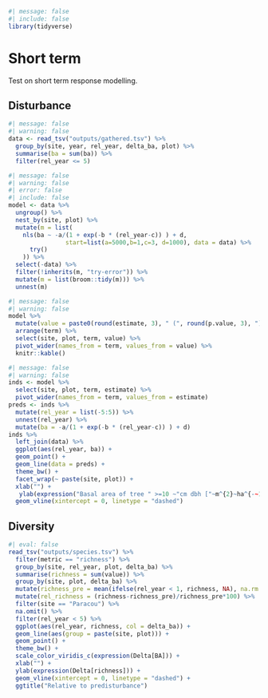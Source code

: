 ```r
#| message: false
#| include: false
library(tidyverse)
```

# Short term {.unnumbered}

Test on short term response modelling.

## Disturbance

```r
#| message: false
#| warning: false
data <- read_tsv("outputs/gathered.tsv") %>% 
  group_by(site, year, rel_year, delta_ba, plot) %>% 
  summarise(ba = sum(ba)) %>% 
  filter(rel_year <= 5)
```

```r
#| message: false
#| warning: false
#| error: false
#| include: false
model <- data %>% 
  ungroup() %>% 
  nest_by(site, plot) %>% 
  mutate(m = list(
    nls(ba ~ -a/(1 + exp(-b * (rel_year-c)) ) + d, 
                start=list(a=5000,b=1,c=3, d=1000), data = data) %>% 
      try()
    )) %>% 
  select(-data) %>% 
  filter(!inherits(m, "try-error")) %>% 
  mutate(m = list(broom::tidy(m))) %>% 
  unnest(m) 
```

```r
#| message: false
#| warning: false
model %>% 
  mutate(value = paste0(round(estimate, 3), " (", round(p.value, 3), ")")) %>% 
  arrange(term) %>% 
  select(site, plot, term, value) %>% 
  pivot_wider(names_from = term, values_from = value) %>% 
  knitr::kable()
```

```r
#| message: false
#| warning: false
inds <- model %>% 
  select(site, plot, term, estimate) %>% 
  pivot_wider(names_from = term, values_from = estimate)
preds <- inds %>% 
  mutate(rel_year = list(-5:5)) %>% 
  unnest(rel_year) %>% 
  mutate(ba = -a/(1 + exp(-b * (rel_year-c)) ) + d)
inds %>% 
  left_join(data) %>% 
  ggplot(aes(rel_year, ba)) +
  geom_point() +
  geom_line(data = preds) +
  theme_bw() +
  facet_wrap(~ paste(site, plot)) +
  xlab("") + 
   ylab(expression("Basal area of tree " >=10 ~"cm dbh ["~m^{2}~ha^{-~1}~"]")) +
  geom_vline(xintercept = 0, linetype = "dashed")
```

## Diversity

```r
#| eval: false
read_tsv("outputs/species.tsv") %>% 
  filter(metric == "richness") %>% 
  group_by(site, rel_year, plot, delta_ba) %>% 
  summarise(richness = sum(value)) %>% 
  group_by(site, plot, delta_ba) %>% 
  mutate(richness_pre = mean(ifelse(rel_year < 1, richness, NA), na.rm = T)) %>% 
  mutate(rel_richness = (richness-richness_pre)/richness_pre*100) %>% 
  filter(site == "Paracou") %>% 
  na.omit() %>% 
  filter(rel_year < 5) %>% 
  ggplot(aes(rel_year, richness, col = delta_ba)) +
  geom_line(aes(group = paste(site, plot))) +
  geom_point() +
  theme_bw() +
  scale_color_viridis_c(expression(Delta[BA])) +
  xlab("") + 
  ylab(expression(Delta[richness])) +
  geom_vline(xintercept = 0, linetype = "dashed") +
  ggtitle("Relative to predisturbance")
```
